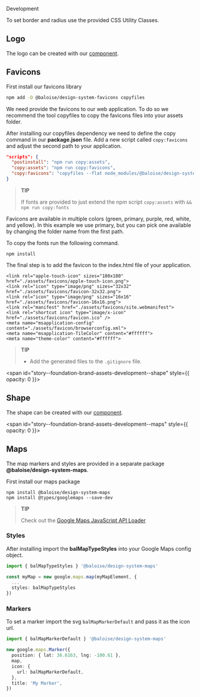 
<bal-doc-banner id="story--foundation-brand-assets-development--logo" subtitle="Foundation/Brand Assets" color="yellow">Development</bal-doc-banner>

<bal-doc-lead>To set border and radius use the provided CSS Utility Classes.</bal-doc-lead>

## Logo

The logo can be created with our [component](?path=/docs/components-layout-logo--basic).

<Canvas withSource="open">
  <Story id="foundation-brand-assets-development--logo" />
</Canvas>

## Favicons

First install our favicons library

```bash
npm add -D @baloise/design-system-favicons copyfiles
```

We need provide the favicons to our web application.
To do so we recommend the tool copyfiles to copy the favicons files into your assets folder.

After installing our copyfiles dependency we need to define the copy command in our **package.json** file.
Add a new script called `copy:favicons` and adjust the second path to your application.

```json
"scripts": {
  "postinstall": "npm run copy:assets",
  "copy:assets": "npm run copy:favicons",
  "copy:favicons": "copyfiles --flat node_modules/@baloise/design-system-favicons/icons/primary/* src/assets/favicons"
}
```

> **TIP**
>
> If fonts are provided to just extend the npm script `copy:assets` with `&& npm run copy:fonts`

Favicons are available in multiple colors (green, primary, purple, red, white, and yellow).
In this example we use primary, but you can pick one available by changing the folder name from the first path.

To copy the fonts run the following command.

```
npm install
```

The final step is to add the favicon to the index.html file of your application.

```
<link rel="apple-touch-icon" sizes="180x180" href="./assets/favicons/apple-touch-icon.png">
<link rel="icon" type="image/png" sizes="32x32" href="./assets/favicons/favicon-32x32.png">
<link rel="icon" type="image/png" sizes="16x16" href="./assets/favicons/favicon-16x16.png">
<link rel="manifest" href="./assets/favicons/site.webmanifest">
<link rel="shortcut icon" type="image/x-icon" href="./assets/favicons/favicon.ico" />
<meta name="msapplication-config" content="./assets/favicon/browserconfig.xml">
<meta name="msapplication-TileColor" content="#ffffff">
<meta name="theme-color" content="#ffffff">
```

> **TIP**
>
> - Add the generated files to the `.gitignore` file.

<span id="story--foundation-brand-assets-development--shape" style={{ opacity: 0 }}></span>

## Shape

The shape can be created with our [component](?path=/docs/components-layout-shape--basic).

<Canvas withSource="open">
  <Story id="foundation-brand-assets-development--shape" />
</Canvas>

<span id="story--foundation-brand-assets-development--maps" style={{ opacity: 0 }}></span>

## Maps

The map markers and styles are provided in a separate package **@baloise/design-system-maps**.

First install our maps package

```
npm install @baloise/design-system-maps
npm install @types/googlemaps --save-dev
```

> **TIP**
>
> Check out the [Google Maps JavaScript API Loader](https://github.com/googlemaps/js-api-loader)

### Styles

After installing import the **balMapTypeStyles** into your Google Maps config object.

```typescript
import { balMapTypeStyles } '@baloise/design-system-maps'

const myMap = new google.maps.map(myMapElement, {
  ...
  styles: balMapTypeStyles
})
```

### Markers

To set a marker import the svg `balMapMarkerDefault` and pass it as the icon url.

```typescript
import { balMapMarkerDefault } '@baloise/design-system-maps'

new google.maps.Marker({
  position: { lat: 36.6163, lng: -100.61 },
  map,
  icon: {
    url: balMapMarkerDefault,
  },
  title: 'My Marker',
})
```

<bal-doc-github link="/stories/foundation/brand-assets/02-development.docs.mdx"></bal-doc-github>
